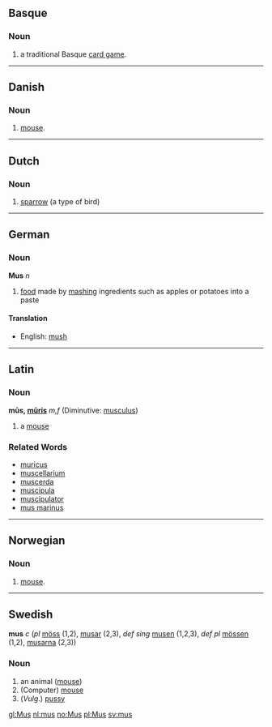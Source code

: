 ==Basque==

===Noun===
# a traditional Basque [[card game]].

----
==Danish==

===Noun===
# [[mouse]].

----
==Dutch==

===Noun===
# [[sparrow]] (a type of bird)

----
==German==

===Noun===
'''Mus''' ''n''

# [[food]] made by [[mash]]ing ingredients such as apples or potatoes into a paste

====Translation====
*English: [[mush]]

----
==Latin==
===Noun===
'''mūs, [[Wiktionary Appendix:Latin third declension|mūris]]''' ''m,f'' (Diminutive: [[musculus]])

#a [[mouse]]
===Related Words===
*[[muricus]]
*[[muscellarium]]
*[[muscerda]]
*[[muscipula]]
*[[muscipulator]]
*[[mus marinus]]
----
==Norwegian==

===Noun===
# [[mouse]].

----
==Swedish==
'''mus''' ''c'' (''pl'' [[möss]] (1,2), [[musar]] (2,3), ''def sing'' [[musen]] (1,2,3), ''def pl'' [[mössen]] (1,2), [[musarna]] (2,3))

===Noun===
# an animal ([[mouse]])
# (Computer) [[mouse]]
# (''Vulg''.) [[pussy]]

[[gl:Mus]]
[[nl:mus]]
[[no:Mus]]
[[pl:Mus]]
[[sv:mus]]